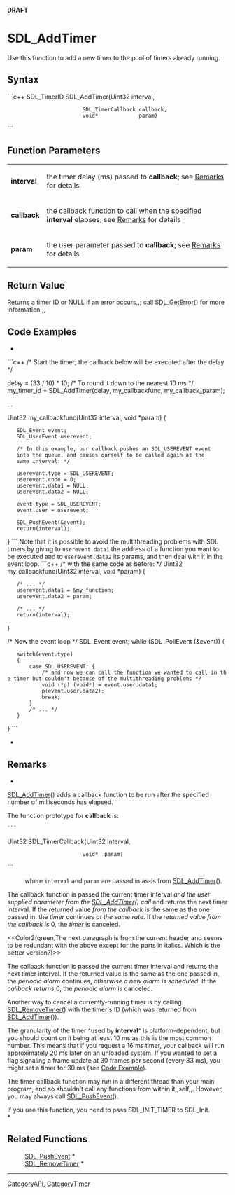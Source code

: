 <!-- pragma section-numbers off -->
<!-- pragma camelcase off -->
'''DRAFT'''

= SDL_AddTimer =
Use this function to add a new timer to the pool of timers already running.


== Syntax ==
```c++
SDL_TimerID SDL_AddTimer(Uint32            interval,
                         SDL_TimerCallback callback,
                         void*             param)
```

== Function Parameters ==
{|
|'''interval'''
|the timer delay (ms) passed to '''callback'''; see [[#Remarks|Remarks]] for details
|-
|'''callback'''
|the callback function to call when the specified '''interval''' elapses; see [[#callback|Remarks]] for details
|-
|'''param'''
|the user parameter passed to '''callback'''; see [[#callback|Remarks]] for details
|}

== Return Value ==
Returns a timer ID or NULL if an error occurs,,; call [[SDL_GetError]]() for more information.,,

== Code Examples ==
*
```c++
/* Start the timer; the callback below will be executed after the delay */

delay = (33 / 10) * 10;  /* To round it down to the nearest 10 ms */
my_timer_id = SDL_AddTimer(delay, my_callbackfunc, my_callback_param);

...

Uint32 my_callbackfunc(Uint32 interval, void *param)
{
    SDL_Event event;
    SDL_UserEvent userevent;

    /* In this example, our callback pushes an SDL_USEREVENT event
    into the queue, and causes ourself to be called again at the
    same interval: */

    userevent.type = SDL_USEREVENT;
    userevent.code = 0;
    userevent.data1 = NULL;
    userevent.data2 = NULL;

    event.type = SDL_USEREVENT;
    event.user = userevent;

    SDL_PushEvent(&event);
    return(interval);
}
```
Note that it is possible to avoid the multithreading problems with SDL timers by giving to <code>userevent.data1</code> the address of a function you want to be executed and to <code>userevent.data2</code> its params, and then deal with it in the event loop. 
```c++
/* with the same code as before: */
Uint32 my_callbackfunc(Uint32 interval, void *param)
{
    /* ... */
    userevent.data1 = &my_function;
    userevent.data2 = param;

    /* ... */
    return(interval);
}

/* Now the event loop */
SDL_Event event;
while (SDL_PollEvent (&event))
{
    switch(event.type)
    {
        case SDL_USEREVENT: {
            /* and now we can call the function we wanted to call in the timer but couldn't because of the multithreading problems */
            void (*p) (void*) = event.user.data1;
            p(event.user.data2);
            break;
        }
        /* ... */
    }
}
```
*

== Remarks ==
*<br/>
[[SDL_AddTimer]]() adds a callback function to be run after the specified number of milliseconds has elapsed.

<span id="callback"></span>
The function prototype for '''callback''' is: 
 ```
Uint32 SDL_TimerCallback(Uint32 interval, 
                         void*  param)
```
: where <code>interval</code> and <code>param</code> are passed in as-is from [[SDL_AddTimer]]().

The callback function is passed the current timer interval ''and the user supplied parameter from the [[SDL_AddTimer]]() call'' and returns the next timer interval. If the returned value ''from the callback'' is the same as the one passed in, the ''timer'' continues ''at the same rate''. If the ''returned value from the callback is'' 0, the ''timer'' is canceled.

<<Color2(green,The next paragraph is from the current header and seems to be redundant with the above except for the parts in italics.  Which is the better version?)>>

The callback function is passed the current timer interval and returns the next timer interval.  If the returned value is the same as the one passed in, the ''periodic alarm'' continues, ''otherwise a new alarm is scheduled''.  If the ''callback returns'' 0, the ''periodic alarm'' is canceled.

Another way to cancel a currently-running timer is by calling [[SDL_RemoveTimer]]() with the timer's ID (which was returned from [[SDL_AddTimer]]()).

The granularity of the timer ^used by '''interval'''^ is platform-dependent, but you should count on it being at least 10 ms as this is the most common number. This means that if you request a 16 ms timer, your callback will run approximately 20 ms later on an unloaded system. If you wanted to set a flag signaling a frame update at 30 frames per second (every 33 ms), you might set a timer for 30 ms (see [[#Code Example|Code Example]]). 

The timer callback function may run in a different thread than your main program, and so shouldn't call any functions from within it,,self,,. However, you may always call [[SDL_PushEvent]]().

If you use this function, you need to pass SDL_INIT_TIMER to SDL_Init. <br/>*


== Related Functions ==
:[[SDL_PushEvent]] *
:[[SDL_RemoveTimer]] *

----
[[CategoryAPI]], [[CategoryTimer]]
